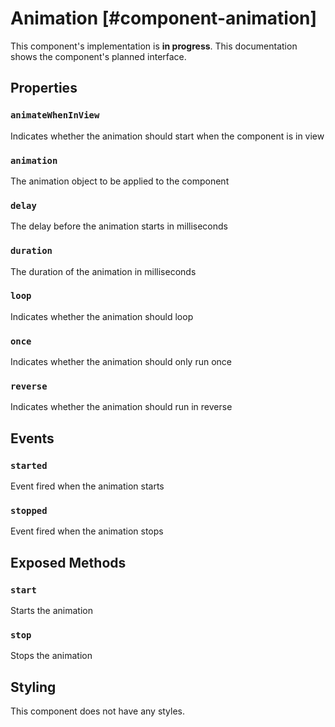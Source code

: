 
# Animation [#component-animation]

<Callout type="warning" emoji="📔">This component's implementation is **in progress**. This documentation shows the component's planned interface.</Callout>





## Properties

### `animateWhenInView`

Indicates whether the animation should start when the component is in view

### `animation`

The animation object to be applied to the component

### `delay`

The delay before the animation starts in milliseconds

### `duration`

The duration of the animation in milliseconds

### `loop`

Indicates whether the animation should loop

### `once`

Indicates whether the animation should only run once

### `reverse`

Indicates whether the animation should run in reverse

## Events

### `started`

Event fired when the animation starts

### `stopped`

Event fired when the animation stops

## Exposed Methods

### `start`

Starts the animation

### `stop`

Stops the animation

## Styling

This component does not have any styles.
